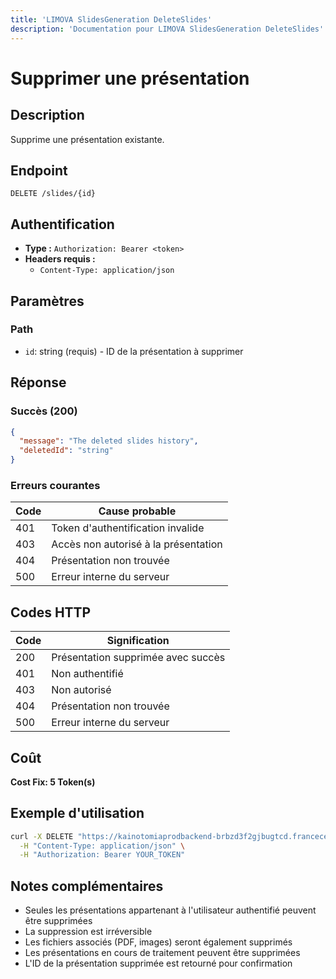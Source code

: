 ```yaml
---
title: 'LIMOVA SlidesGeneration DeleteSlides'
description: 'Documentation pour LIMOVA SlidesGeneration DeleteSlides'
---
```


# Supprimer une présentation

## Description
Supprime une présentation existante.

## Endpoint
```
DELETE /slides/{id}
```

## Authentification
- **Type :** `Authorization: Bearer <token>`
- **Headers requis :**
  - `Content-Type: application/json`

## Paramètres

### Path
- `id`: string (requis) - ID de la présentation à supprimer

## Réponse

### Succès (200)
```json
{
  "message": "The deleted slides history",
  "deletedId": "string"
}
```

### Erreurs courantes

| Code | Cause probable |
|------|----------------|
| 401 | Token d'authentification invalide |
| 403 | Accès non autorisé à la présentation |
| 404 | Présentation non trouvée |
| 500 | Erreur interne du serveur |

## Codes HTTP

| Code | Signification |
|------|---------------|
| 200 | Présentation supprimée avec succès |
| 401 | Non authentifié |
| 403 | Non autorisé |
| 404 | Présentation non trouvée |
| 500 | Erreur interne du serveur |

## Coût
**Cost Fix: 5 Token(s)**

## Exemple d'utilisation

```bash
curl -X DELETE "https://kainotomiaprodbackend-brbzd3f2gjbugtcd.francecentral-01.azurewebsites.net/slides/slides-123456" \
  -H "Content-Type: application/json" \
  -H "Authorization: Bearer YOUR_TOKEN"
```

## Notes complémentaires
- Seules les présentations appartenant à l'utilisateur authentifié peuvent être supprimées
- La suppression est irréversible
- Les fichiers associés (PDF, images) seront également supprimés
- Les présentations en cours de traitement peuvent être supprimées
- L'ID de la présentation supprimée est retourné pour confirmation 
